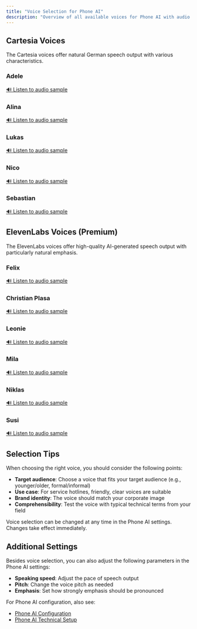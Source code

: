 ```yaml
---
title: "Voice Selection for Phone AI"
description: "Overview of all available voices for Phone AI with audio samples"
---
```


## Cartesia Voices

The Cartesia voices offer natural German speech output with various characteristics.

### Adele

[🔊 Listen to audio sample](https://assets.dialogshift.com/dialogshift/voices/cartesia_audioAdele.wav)

### Alina

[🔊 Listen to audio sample](https://assets.dialogshift.com/dialogshift/voices/cartesia_audioAlina.wav)

### Lukas

[🔊 Listen to audio sample](https://assets.dialogshift.com/dialogshift/voices/cartesia_audioLukas.wav)

### Nico

[🔊 Listen to audio sample](https://assets.dialogshift.com/dialogshift/voices/cartesia_audioNico.wav)

### Sebastian

[🔊 Listen to audio sample](https://assets.dialogshift.com/dialogshift/voices/cartesia_audioSebastian.wav)

## ElevenLabs Voices (Premium)

The ElevenLabs voices offer high-quality AI-generated speech output with particularly natural emphasis.

### Felix

[🔊 Listen to audio sample](https://assets.dialogshift.com/dialogshift/voices/ElevenLabFelix%20–%20German.mp3)

### Christian Plasa

[🔊 Listen to audio sample](https://assets.dialogshift.com/dialogshift/voices/ElevenLabsChristianPlasa.mp3)

### Leonie

[🔊 Listen to audio sample](https://assets.dialogshift.com/dialogshift/voices/ElevenLabsLeonie.mp3)

### Mila

[🔊 Listen to audio sample](https://assets.dialogshift.com/dialogshift/voices/ElevenLabsMila.mp3)

### Niklas

[🔊 Listen to audio sample](https://assets.dialogshift.com/dialogshift/voices/ElevenLabsNiklas.mp3)

### Susi

[🔊 Listen to audio sample](https://assets.dialogshift.com/dialogshift/voices/ElevenLabsSusi.mp3)

## Selection Tips

When choosing the right voice, you should consider the following points:

- **Target audience**: Choose a voice that fits your target audience (e.g., younger/older, formal/informal)
- **Use case**: For service hotlines, friendly, clear voices are suitable
- **Brand identity**: The voice should match your corporate image
- **Comprehensibility**: Test the voice with typical technical terms from your field

<Info>
Voice selection can be changed at any time in the Phone AI settings. Changes take effect immediately.
</Info>

## Additional Settings

Besides voice selection, you can also adjust the following parameters in the Phone AI settings:

- **Speaking speed**: Adjust the pace of speech output
- **Pitch**: Change the voice pitch as needed
- **Emphasis**: Set how strongly emphasis should be pronounced

For Phone AI configuration, also see:
- [Phone AI Configuration](/en/phone-ai/configuration)
- [Phone AI Technical Setup](/en/phone-ai/technical-setup) 